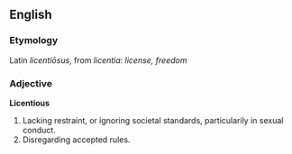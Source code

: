==English==
===Etymology===
Latin ''licenti&#333;sus'', from ''licentia'': ''license, freedom''
===Adjective===
'''Licentious'''
# Lacking restraint, or ignoring societal standards, particularily in sexual conduct.
# Disregarding accepted rules.

<!-- Add IPA pronunciation, synonyms, antonyms, etc. -->